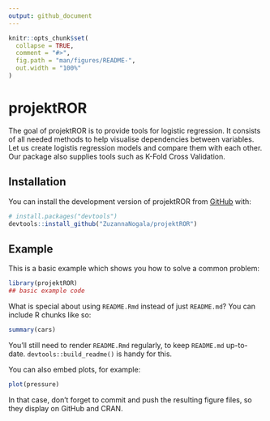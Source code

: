 ```yaml
---
output: github_document
---
```


<!-- README.md is generated from README.Rmd. Please edit that file -->

```r
knitr::opts_chunk$set(
  collapse = TRUE,
  comment = "#>",
  fig.path = "man/figures/README-",
  out.width = "100%"
)
```

# projektROR

<!-- badges: start -->
<!-- badges: end -->

The goal of projektROR is to provide tools for logistic regression. It consists of all needed methods to help visualise dependencies between variables. Let us create logistis regression models and compare them with each other. Our package also supplies tools such as K-Fold Cross Validation.

## Installation

You can install the development version of projektROR from [GitHub](https://github.com/) with:

``` r
# install.packages("devtools")
devtools::install_github("ZuzannaNogala/projektROR")
```

## Example

This is a basic example which shows you how to solve a common problem:

```r
library(projektROR)
## basic example code
```

What is special about using `README.Rmd` instead of just `README.md`? You can include R chunks like so:

```r
summary(cars)
```

You'll still need to render `README.Rmd` regularly, to keep `README.md` up-to-date. `devtools::build_readme()` is handy for this.

You can also embed plots, for example:

```r
plot(pressure)
```

In that case, don't forget to commit and push the resulting figure files, so they display on GitHub and CRAN.
